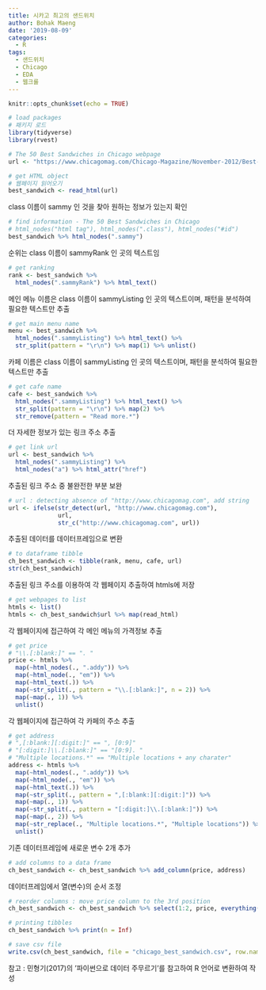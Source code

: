 ```yaml
---
title: 시카고 최고의 샌드위치
author: Bohak Maeng
date: '2019-08-09'
categories:
  - R
tags:
  - 샌드위치
  - Chicago
  - EDA
  - 웹크롤
---
```



```r
knitr::opts_chunk$set(echo = TRUE)
```

```r
# load packages
# 패키지 로드
library(tidyverse)
library(rvest)
```


```r
# The 50 Best Sandwiches in Chicago webpage
url <- "https://www.chicagomag.com/Chicago-Magazine/November-2012/Best-Sandwiches-Chicago/"
```

```r
# get HTML object
# 웹페이지 읽어오기
best_sandwich <- read_html(url)
```

class 이름이 sammy 인 것을 찾아 원하는 정보가 있는지 확인

```r
# find information - The 50 Best Sandwiches in Chicago
# html_nodes("html tag"), html_nodes(".class"), html_nodes("#id")
best_sandwich %>% html_nodes(".sammy")
```

순위는 class 이름이 sammyRank 인 곳의 텍스트임  

```r
# get ranking
rank <- best_sandwich %>% 
  html_nodes(".sammyRank") %>% html_text()
```

메인 메뉴 이름은 class 이름이 sammyListing 인 곳의 텍스트이며, 패턴을 분석하여 필요한 텍스트만 추출 

```r
# get main menu name
menu <- best_sandwich %>% 
  html_nodes(".sammyListing") %>% html_text() %>% 
  str_split(pattern = "\r\n") %>% map(1) %>% unlist()
```

카페 이름은 class 이름이 sammyListing 인 곳의 텍스트이며, 패턴을 분석하여 필요한 텍스트만 추출 

```r
# get cafe name 
cafe <- best_sandwich %>% 
  html_nodes(".sammyListing") %>% html_text() %>% 
  str_split(pattern = "\r\n") %>% map(2) %>%  
  str_remove(pattern = "Read more.*")
```

더 자세한 정보가 있는 링크 주소 추출

```r
# get link url
url <- best_sandwich %>% 
  html_nodes(".sammyListing") %>% 
  html_nodes("a") %>% html_attr("href")
```

추출된 링크 주소 중 불완전한 부분 보완

```r
# url : detecting absence of "http://www.chicagomag.com", add string
url <- ifelse(str_detect(url, "http://www.chicagomag.com"), 
              url, 
              str_c("http://www.chicagomag.com", url))
```

추출된 데이터를 데이터프레임으로 변환

```r
# to dataframe tibble
ch_best_sandwich <- tibble(rank, menu, cafe, url)
str(ch_best_sandwich)
```

추출된 링크 주소를 이용하여 각 웹페이지 추출하여 htmls에 저장

```r
# get webpages to list
htmls <- list()
htmls <- ch_best_sandwich$url %>% map(read_html)
```

각 웹페이지에 접근하여 각 메인 메뉴의 가격정보 추출

```r
# get price
# "\\.[:blank:]" == ". "
price <- htmls %>% 
  map(~html_nodes(., ".addy")) %>% 
  map(~html_node(., "em")) %>% 
  map(~html_text(.)) %>% 
  map(~str_split(., pattern = "\\.[:blank:]", n = 2)) %>% 
  map(~map(., 1)) %>% 
  unlist()
```

각 웹페이지에 접근하여 각 카페의 주소 추출

```r
# get address
# ",[:blank:][:digit:]" == ", [0:9]"
# "[:digit:]\\.[:blank:]" == "[0:9]. "
# "Multiple locations.*" == "Multiple locations + any charater"
address <- htmls %>% 
  map(~html_nodes(., ".addy")) %>% 
  map(~html_node(., "em")) %>% 
  map(~html_text(.)) %>% 
  map(~str_split(., pattern = ",[:blank:][:digit:]")) %>% 
  map(~map(., 1)) %>% 
  map(~str_split(., pattern = "[:digit:]\\.[:blank:]")) %>% 
  map(~map(., 2)) %>% 
  map(~str_replace(., "Multiple locations.*", "Multiple locations")) %>% 
  unlist()
```

기존 데이터프레임에 새로운 변수 2개 추가

```r
# add columns to a data frame
ch_best_sandwich <- ch_best_sandwich %>% add_column(price, address)
```

데이터프레임에서 열(변수)의 순서 조정 

```r
# reorder columns : move price column to the 3rd position
ch_best_sandwich <- ch_best_sandwich %>% select(1:2, price, everything())
```

```r
# printing tibbles
ch_best_sandwich %>% print(n = Inf)
```

```r
# save csv file
write.csv(ch_best_sandwich, file = "chicago_best_sandwich.csv", row.names = FALSE)
```


참고 : 민형기(2017)의 ’파이썬으로 데이터 주무르기’를 참고하여 R 언어로 변환하여 작성



